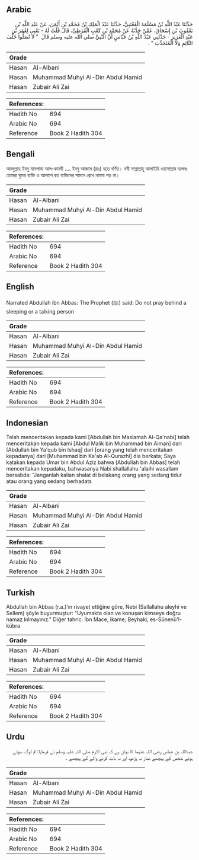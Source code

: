 ## Arabic


<div dir="rtl" lang="ar" style={{fontSize:'larger',backgroundColor:'#f8f9fa',padding:20}}>
حَدَّثَنَا عَبْدُ اللَّهِ بْنُ مَسْلَمَةَ الْقَعْنَبِيُّ، حَدَّثَنَا عَبْدُ الْمَلِكِ بْنُ مُحَمَّدِ بْنِ أَيْمَنَ، عَنْ عَبْدِ اللَّهِ بْنِ يَعْقُوبَ بْنِ إِسْحَاقَ، عَمَّنْ حَدَّثَهُ عَنْ مُحَمَّدِ بْنِ كَعْبٍ الْقُرَظِيِّ، قَالَ قُلْتُ لَهُ - يَعْنِي لِعُمَرَ بْنِ عَبْدِ الْعَزِيزِ - حَدَّثَنِي عَبْدُ اللَّهِ بْنُ عَبَّاسٍ أَنَّ النَّبِيَّ صلى الله عليه وسلم قَالَ ‏ "‏ لاَ تُصَلُّوا خَلْفَ النَّائِمِ وَلاَ الْمُتَحَدِّثِ ‏"‏ ‏.‏
</div>
<div style={{backgroundColor:'#f8f9fa',padding:20, marginBottom: 10}}><table> <thead> <tr> <th>Grade</th> <th></th> </tr> </thead> <tbody> <tr><td>Hasan</td><td>Al-Albani</td></tr><tr><td>Hasan</td><td>Muhammad Muhyi Al-Din Abdul Hamid</td></tr><tr><td>Hasan</td><td>Zubair Ali Zai</td></tr></tbody></table><table> <thead> <tr> <th>References:</th> <th></th> </tr> </thead> <tbody><tr><td>Hadith No</td><td>694</td></tr><tr><td>Arabic No</td><td>694</td></tr><tr><td>Reference</td><td>Book 2 Hadith 304</td></tr></tbody></table></div>

## Bengali


<div dir="ltr" lang="bn" style={{fontSize:'larger',backgroundColor:'#f8f9fa',padding:20}}>
আবদুল্লাহ ইবনু মাসলামা আল-কানবী .... ইবনু আব্বাস (রাঃ) হতে বর্ণিত। নবী সাল্লাল্লাহু আলাইহি ওয়াসাল্লাম বলেনঃ তোমরা ঘুমন্ত ব্যক্তি ও আলাপে রত ব্যক্তিদের সামনে রেখে নামায পড় না।
</div>
<div style={{backgroundColor:'#f8f9fa',padding:20, marginBottom: 10}}><table> <thead> <tr> <th>Grade</th> <th></th> </tr> </thead> <tbody> <tr><td>Hasan</td><td>Al-Albani</td></tr><tr><td>Hasan</td><td>Muhammad Muhyi Al-Din Abdul Hamid</td></tr><tr><td>Hasan</td><td>Zubair Ali Zai</td></tr></tbody></table><table> <thead> <tr> <th>References:</th> <th></th> </tr> </thead> <tbody><tr><td>Hadith No</td><td>694</td></tr><tr><td>Arabic No</td><td>694</td></tr><tr><td>Reference</td><td>Book 2 Hadith 304</td></tr></tbody></table></div>

## English


<div dir="ltr" lang="en" style={{fontSize:'larger',backgroundColor:'#f8f9fa',padding:20}}>
Narrated Abdullah ibn Abbas: The Prophet (ﷺ) said: Do not pray behind a sleeping or a talking person
</div>
<div style={{backgroundColor:'#f8f9fa',padding:20, marginBottom: 10}}><table> <thead> <tr> <th>Grade</th> <th></th> </tr> </thead> <tbody> <tr><td>Hasan</td><td>Al-Albani</td></tr><tr><td>Hasan</td><td>Muhammad Muhyi Al-Din Abdul Hamid</td></tr><tr><td>Hasan</td><td>Zubair Ali Zai</td></tr></tbody></table><table> <thead> <tr> <th>References:</th> <th></th> </tr> </thead> <tbody><tr><td>Hadith No</td><td>694</td></tr><tr><td>Arabic No</td><td>694</td></tr><tr><td>Reference</td><td>Book 2 Hadith 304</td></tr></tbody></table></div>

## Indonesian


<div dir="ltr" lang="id" style={{fontSize:'larger',backgroundColor:'#f8f9fa',padding:20}}>
Telah menceritakan kepada kami [Abdullah bin Maslamah Al-Qa'nabi] telah menceritakan kepada kami [Abdul Malik bin Muhammad bin Aiman] dari [Abdullah bin Ya'qub bin Ishaq] dari [orang yang telah menceritakan kepadanya] dari [Muhammad bin Ka'ab Al-Qurazhi] dia berkata; Saya katakan kepada Umar bin Abdul Aziz bahwa [Abdullah bin Abbas] telah menceritakan kepadaku, bahwasanya Nabi shallallahu 'alaihi wasallam bersabda: "Janganlah kalian shalat di belakang orang yang sedang tidur atau orang yang sedang berhadats
</div>
<div style={{backgroundColor:'#f8f9fa',padding:20, marginBottom: 10}}><table> <thead> <tr> <th>Grade</th> <th></th> </tr> </thead> <tbody> <tr><td>Hasan</td><td>Al-Albani</td></tr><tr><td>Hasan</td><td>Muhammad Muhyi Al-Din Abdul Hamid</td></tr><tr><td>Hasan</td><td>Zubair Ali Zai</td></tr></tbody></table><table> <thead> <tr> <th>References:</th> <th></th> </tr> </thead> <tbody><tr><td>Hadith No</td><td>694</td></tr><tr><td>Arabic No</td><td>694</td></tr><tr><td>Reference</td><td>Book 2 Hadith 304</td></tr></tbody></table></div>

## Turkish


<div dir="ltr" lang="tr" style={{fontSize:'larger',backgroundColor:'#f8f9fa',padding:20}}>
Abdullah bin Abbas (r.a.)'ın rivayet ettiğine göre, Nebi (Sallallahu aleyhi ve Sellem) şöyle buyurmuştur: "Uyumakta olan ve konuşan kimseye doğru namaz kılmayınız." Diğer tahric: İbn Mace, ikame; Beyhaki, es-Sünenü'l-kübra
</div>
<div style={{backgroundColor:'#f8f9fa',padding:20, marginBottom: 10}}><table> <thead> <tr> <th>Grade</th> <th></th> </tr> </thead> <tbody> <tr><td>Hasan</td><td>Al-Albani</td></tr><tr><td>Hasan</td><td>Muhammad Muhyi Al-Din Abdul Hamid</td></tr><tr><td>Hasan</td><td>Zubair Ali Zai</td></tr></tbody></table><table> <thead> <tr> <th>References:</th> <th></th> </tr> </thead> <tbody><tr><td>Hadith No</td><td>694</td></tr><tr><td>Arabic No</td><td>694</td></tr><tr><td>Reference</td><td>Book 2 Hadith 304</td></tr></tbody></table></div>

## Urdu


<div dir="rtl" lang="ur" style={{fontSize:'larger',backgroundColor:'#f8f9fa',padding:20}}>
عبداللہ بن عباس رضی اللہ عنہما کا بیان ہے کہ نبی اکرم صلی اللہ علیہ وسلم نے فرمایا: تم لوگ سوئے ہوئے شخص کے پیچھے نماز نہ پڑھو، اور نہ بات کرنے والے کے پیچھے ۔
</div>
<div style={{backgroundColor:'#f8f9fa',padding:20, marginBottom: 10}}><table> <thead> <tr> <th>Grade</th> <th></th> </tr> </thead> <tbody> <tr><td>Hasan</td><td>Al-Albani</td></tr><tr><td>Hasan</td><td>Muhammad Muhyi Al-Din Abdul Hamid</td></tr><tr><td>Hasan</td><td>Zubair Ali Zai</td></tr></tbody></table><table> <thead> <tr> <th>References:</th> <th></th> </tr> </thead> <tbody><tr><td>Hadith No</td><td>694</td></tr><tr><td>Arabic No</td><td>694</td></tr><tr><td>Reference</td><td>Book 2 Hadith 304</td></tr></tbody></table></div>